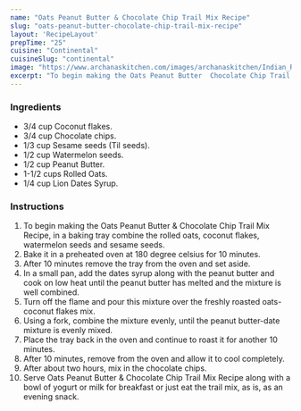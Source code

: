 ---
name: "Oats Peanut Butter & Chocolate Chip Trail Mix Recipe"
slug: "oats-peanut-butter-chocolate-chip-trail-mix-recipe"
layout: 'RecipeLayout'
prepTime: "25"
cuisine: "Continental"
cuisineSlug: "continental"
image: "https://www.archanaskitchen.com/images/archanaskitchen/Indian_Rice/Peanut_Butter_Chocolate_Chip_Trail_Mix_With_Rolled_Oats_and_Nuts-5.jpg"
excerpt: "To begin making the Oats Peanut Butter  Chocolate Chip Trail Mix Recipe, in a baking tray combine the rolled oats, coconut flakes, watermelon seeds and sesame seeds"
---

### Ingredients

- 3/4 cup Coconut flakes.
- 3/4 cup Chocolate chips.
- 1/3 cup Sesame seeds (Til seeds).
- 1/2 cup Watermelon seeds.
- 1/2 cup Peanut Butter.
- 1-1/2 cups Rolled Oats.
- 1/4 cup Lion Dates Syrup.

### Instructions

1. To begin making the Oats Peanut Butter & Chocolate Chip Trail Mix Recipe, in a baking tray combine the rolled oats, coconut flakes, watermelon seeds and sesame seeds.
1. Bake it in a preheated oven at 180 degree celsius for 10 minutes.
1. After 10 minutes remove the tray from the oven and set aside.
1. In a small pan, add the dates syrup along with the peanut butter and cook on low heat until the peanut butter has melted and the mixture is well combined.
1. Turn off the flame and pour this mixture over the freshly roasted oats-coconut flakes mix.
1. Using a fork, combine the mixture evenly, until the peanut butter-date mixture is evenly mixed.
1. Place the tray back in the oven and continue to roast it for another 10 minutes.
1. After 10 minutes, remove from the oven and allow it to cool completely.
1. After about two hours, mix in the chocolate chips.
1. Serve Oats Peanut Butter & Chocolate Chip Trail Mix Recipe along with a bowl of yogurt or milk for breakfast or just eat the trail mix, as is, as an evening snack.
